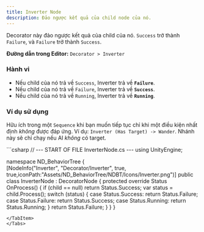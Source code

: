 ```yaml
---
title: Inverter Node
description: Đảo ngược kết quả của child node của nó.
---
```


Decorator này đảo ngược kết quả của child của nó. `Success` trở thành `Failure`, và `Failure` trở thành `Success`.

**Đường dẫn trong Editor:** `Decorator > Inverter`

### Hành vi

-   Nếu child của nó trả về `Success`, Inverter trả về **`Failure`**.
-   Nếu child của nó trả về `Failure`, Inverter trả về **`Success`**.
-   Nếu child của nó trả về `Running`, Inverter trả về **`Running`**.

### Ví dụ sử dụng
Hữu ích trong một `Sequence` khi bạn muốn tiếp tục chỉ khi một điều kiện nhất định *không* được đáp ứng. Ví dụ: `Inverter (Has Target) -> Wander`. Nhánh này sẽ chỉ chạy nếu AI *không* có target.

<Tabs>
<TabItem label="C# Code">
```csharp
// --- START OF FILE InverterNode.cs ---
using UnityEngine;

namespace ND_BehaviorTree
{   
    [NodeInfo("Inverter", "Decorator/Inverter", true, true,iconPath:"Assets/ND_BehaviorTree/NDBT/Icons/Inverter.png")]
    public class InverterNode : DecoratorNode
    {
        protected override Status OnProcess()
        {
            if (child == null) return Status.Success;
            var status = child.Process();
            switch (status)
            {
                case Status.Success:
                    return Status.Failure;
                case Status.Failure:
                    return Status.Success;
                case Status.Running:
                    return Status.Running;
            }
            return Status.Failure;
        }
    }
}
```
</TabItem>
</Tabs>
